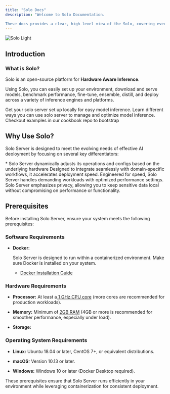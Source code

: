 ```yaml
---
title: "Solo Docs"
description: "Welcome to Solo Documentation. 

These docs provides a clear, high-level view of the Solo, covering everything from installation and command usage to advanced topics and contributions.  "
---
```


<img alt="Solo Light" title="Solo Logo" classname="block dark:hidden" src="/SOLO(2).jpg" />

## Introduction

### What is Solo?

Solo is an open-source platform for **Hardware Aware Inference**.&#x20;

Using Solo, you can easily set up your environment, download and serve models, benchmark performance, fine-tune, ensemble, distill, and deploy across a variety of inference engines and platforms.&#x20;

<CardGroup cols={1}>
  <Card title="Quickstart" icon="download" href="https://mintlify.com/docs/quickstart">
    Get your solo server set up locally for easy model inference.
  </Card>

  <Card title="Tutorials" icon="image" href="https://mintlify.com/docs/tutorials">
    Learn different ways you can use solo server to manage and optimize model inference.
  </Card>

  <Card title="Examples" icon="sparkles" href="https://mintlify.com/docs/examples">
    Checkout examples in our cookbook repo to bootstrap&#x20;
  </Card>
</CardGroup>

## Why Use Solo?

Solo Server is designed to meet the evolving needs of effective AI deoloyment by focusing on several key differentiators:

<CardGroup cols={2}>
  <Card title="Hardware Aware" icon="screwdriver-wrench" href="https://mintlify.com/docs/settings/global">
    * Solo Server dynamically adjusts its operations and configs based on the underlying hardware
  </Card>

  <Card title="Domain Specific" icon="code" href="https://mintlify.com/docs/api-playground/openapi">
    Designed to integrate seamlessly with domain-specific workflows, it accelerates deployment speed.
  </Card>

  <Card title="Performance Tuned" icon="bolt" href="https://mintlify.com/docs/components/accordion">
    Engineered for speed, Solo Server handles demanding workloads with optimized performance settings.
  </Card>

  <Card title="Private and Pragmatic" icon="lock" href="https://mintlify.com/customers">
    Solo Server emphasizes privacy, allowing you to keep sensitive data local without compromising on performance or functionality.
  </Card>
</CardGroup>

## Prerequisites

Before installing Solo Server, ensure your system meets the following prerequisites:

### Software Requirements

* **Docker:**




  Solo Server is designed to run within a containerized environment. Make sure Docker is installed on your system.

  * [Docker Installation Guide](https://www.docker.com/get-started/)

### Hardware Requirements

* **Processor:** At least a<u> 1 GHz CPU core</u> (more cores are recommended for production workloads).

* **Memory:** Minimum of <u>2GB RAM</u> (4GB or more is recommended for smoother performance, especially under load).

* **Storage:** 

### Operating System Requirements

* **Linux:** Ubuntu 18.04 or later, CentOS 7+, or equivalent distributions.

* **macOS:** Version 10.13 or later.

* **Windows:** Windows 10 or later (Docker Desktop required).

These prerequisites ensure that Solo Server runs efficiently in your environment while leveraging containerization for consistent deployment.
